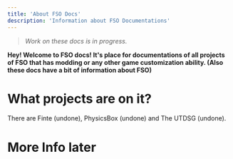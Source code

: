 ```yaml
---
title: 'About FSO Docs'
description: 'Information about FSO Documentations'
---
```


> *Work on these docs is in progress.*

**Hey! Welcome to FSO docs! It's place for documentations of all projects of FSO that has modding or any other game customization ability. (Also these docs have a bit of information about FSO)**

# What projects are on it?

There are Finte (undone), PhysicsBox (undone) and The UTDSG (undone).

# More Info later
